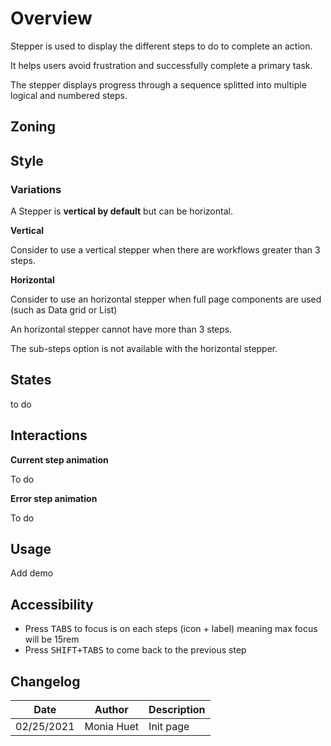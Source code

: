 
<Meta title="Components/Stepper/Overview" />

<FigmaLink href="https://www.figma.com/file/WUVKJmcDHfR7K1q1lYhaHk/?node-id=1%3A5" />


# Overview

Stepper is used to display the different steps to do to complete an action. 

It helps users avoid frustration and successfully complete a primary task.

The stepper displays progress through a sequence splitted into multiple logical and numbered steps.

## Zoning

<FigmaImage
	src="https://www.figma.com/file/qc8oUSyVJM67gSsbTShftt/%F0%9F%93%90-Zoning?node-id=345%3A135"
	alt="zoning image for the stepper"
/>

## Style

### Variations

A Stepper is **vertical by default** but can be horizontal.

**Vertical**

Consider to use a vertical stepper when there are workflows greater than 3 steps.

<FigmaImage
	src="https://www.figma.com/file/WUVKJmcDHfR7K1q1lYhaHk/Stepper?node-id=1%3A742"
	alt="vertical stepper example"
/>

**Horizontal**

Consider to use an horizontal stepper when full page components are used (such as Data grid or List) 

An horizontal stepper cannot have more than 3 steps. 

The sub-steps option is not available with the horizontal stepper.

<FigmaImage
	src="https://www.figma.com/file/WUVKJmcDHfR7K1q1lYhaHk/Stepper?node-id=1%3A717"
	alt="horizontal stepper example"
/>

## States

to do

## Interactions

**Current step animation**

To do

**Error step animation**

To do

## Usage

Add demo

## Accessibility

- Press <kbd>TABS</kbd> to focus is on each steps (icon + label) meaning max focus will be 15rem
- Press <kbd>SHIFT+TABS</kbd> to come back to the previous step

## Changelog

| Date       | Author     | Description |
| ---------- | ---------- | ----------- |
| 02/25/2021 | Monia Huet | Init page   |
